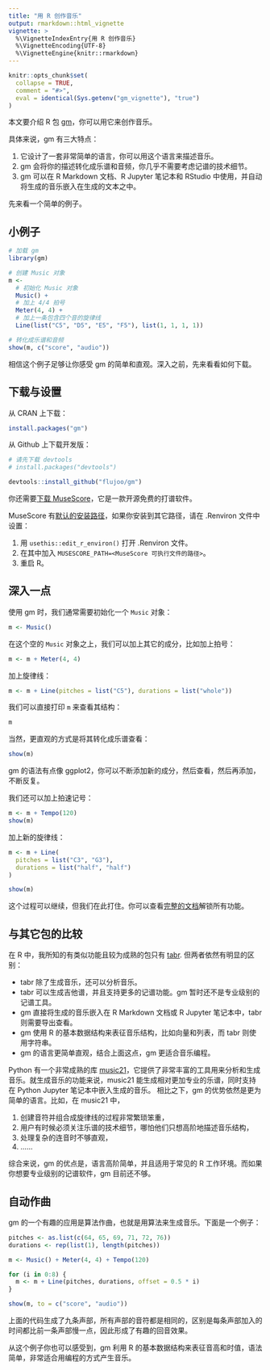 ```yaml
---
title: "用 R 创作音乐"
output: rmarkdown::html_vignette
vignette: >
  %\VignetteIndexEntry{用 R 创作音乐}
  %\VignetteEncoding{UTF-8}
  %\VignetteEngine{knitr::rmarkdown}
---
```


```r
knitr::opts_chunk$set(
  collapse = TRUE,
  comment = "#>",
  eval = identical(Sys.getenv("gm_vignette"), "true")
)
```

本文要介绍 R 包 [gm](https://github.com/flujoo/gm)，你可以用它来创作音乐。

具体来说，gm 有三大特点：

1. 它设计了一套非常简单的语言，你可以用这个语言来描述音乐。
2. gm 会将你的描述转化成乐谱和音频，你几乎不需要考虑记谱的技术细节。
3. gm 可以在 R Markdown 文档、R Jupyter 笔记本和 RStudio 中使用，并自动将生成的音乐嵌入在生成的文本之中。

先来看一个简单的例子。


## 小例子

```r
# 加载 gm
library(gm)

# 创建 Music 对象
m <- 
  # 初始化 Music 对象
  Music() +
  # 加上 4/4 拍号
  Meter(4, 4) +
  # 加上一条包含四个音的旋律线
  Line(list("C5", "D5", "E5", "F5"), list(1, 1, 1, 1))

# 转化成乐谱和音频
show(m, c("score", "audio"))
```

相信这个例子足够让你感受 gm 的简单和直观。深入之前，先来看看如何下载。


## 下载与设置

从 CRAN 上下载：

``` .r
install.packages("gm")
```

从 Github 上下载开发版：

``` .r
# 请先下载 devtools
# install.packages("devtools")

devtools::install_github("flujoo/gm")
```

你还需要[下载 MuseScore](https://musescore.org/)，它是一款开源免费的打谱软件。

MuseScore 有[默认的安装路径](https://musescore.org/en/handbook/3/revert-factory-settings)，如果你安装到其它路径，请在 .Renviron 文件中设置：

1. 用 `usethis::edit_r_environ()` 打开 .Renviron 文件。
2. 在其中加入 `MUSESCORE_PATH=<MuseScore 可执行文件的路径>`。
3. 重启 R。


## 深入一点

使用 gm 时，我们通常需要初始化一个 `Music` 对象：

```r
m <- Music()
```

在这个空的 `Music` 对象之上，我们可以加上其它的成分，比如加上拍号：

```r
m <- m + Meter(4, 4)
```

加上旋律线：

```r
m <- m + Line(pitches = list("C5"), durations = list("whole"))
```

我们可以直接打印 `m` 来查看其结构：

```r
m
```

当然，更直观的方式是将其转化成乐谱查看：

```r
show(m)
```

gm 的语法有点像 ggplot2，你可以不断添加新的成分，然后查看，然后再添加，不断反复。

我们还可以加上拍速记号：

```r
m <- m + Tempo(120)
show(m)
```

加上新的旋律线：

```r
m <- m + Line(
  pitches = list("C3", "G3"),
  durations = list("half", "half")
)

show(m)
```

这个过程可以继续，但我们在此打住。你可以查看[完整的文档](https://flujoo.github.io/gm/articles/gm.html)解锁所有功能。


## 与其它包的比较

在 R 中，我所知的有类似功能且较为成熟的包只有 [tabr](https://github.com/leonawicz/tabr). 但两者依然有明显的区别：

- tabr 除了生成音乐，还可以分析音乐。
- tabr 可以生成吉他谱，并且支持更多的记谱功能。gm 暂时还不是专业级别的记谱工具。
- gm 直接将生成的音乐嵌入在 R Markdown 文档或 R Jupyter 笔记本中，tabr 则需要导出查看。
- gm 使用 R 的基本数据结构来表征音乐结构，比如向量和列表，而 tabr 则使用字符串。
- gm 的语言更简单直观，结合上面这点，gm 更适合音乐编程。

Python 有一个非常成熟的库 [music21](http://web.mit.edu/music21/)，它提供了非常丰富的工具用来分析和生成音乐。就生成音乐的功能来说，music21 能生成相对更加专业的乐谱，同时支持在 Python Jupyter 笔记本中嵌入生成的音乐。 相比之下，gm 的优势依然是更为简单的语言。比如，在 music21 中，

1. 创建音符并组合成旋律线的过程非常繁琐笨重，
2. 用户有时候必须关注乐谱的技术细节，哪怕他们只想高阶地描述音乐结构，
3. 处理复杂的连音时不够直观，
4. ......

综合来说，gm 的优点是，语言高阶简单，并且适用于常见的 R 工作环境。而如果你想要专业级别的记谱软件，gm 目前还不够。


## 自动作曲

gm 的一个有趣的应用是算法作曲，也就是用算法来生成音乐。下面是一个例子：

```r
pitches <- as.list(c(64, 65, 69, 71, 72, 76))
durations <- rep(list(1), length(pitches))

m <- Music() + Meter(4, 4) + Tempo(120)

for (i in 0:8) {
  m <- m + Line(pitches, durations, offset = 0.5 * i)
}

show(m, to = c("score", "audio"))
```

上面的代码生成了九条声部，所有声部的音符都是相同的，区别是每条声部加入的时间都比前一条声部慢一点，因此形成了有趣的回音效果。

从这个例子你也可以感受到，gm 利用 R 的基本数据结构来表征音高和时值，语法简单，非常适合用编程的方式产生音乐。

